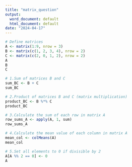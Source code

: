 ---
title: "matrix_question"
output:
  word_document: default
  html_document: default
date: "2024-04-17"
---

```{r}
# Define matrices
A <- matrix(1:9, nrow = 3)
B <- matrix(c(1, 2, 3, 4), nrow = 2)
C <- matrix(c(2, 0, 1, 2), nrow = 2)
A
B
C
```

```{r}
# 1.Sum of matrices B and C
sum_BC <- B + C
sum_BC
```

```{r}
# 2.Product of matrices B and C (matrix multiplication)
product_BC <- B %*% C
product_BC
```

```{r}
# 3.Calculate the sum of each row in matrix A
row_sums_A <- apply(A, 1, sum)
row_sums_A
```

```{r}
# 4.Calculate the mean value of each column in matrix A
mean_col <- colMeans(A)
mean_col
```

```{r}
# 5.Set all elements to 0 if divisible by 2
A[A %% 2 == 0] <- 0
A
```
